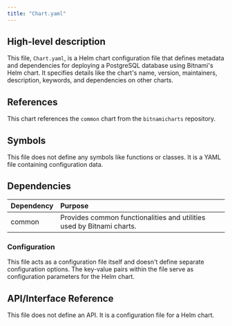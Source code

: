 ```yaml
---
title: "Chart.yaml"
---
```


## High-level description
This file, `Chart.yaml`, is a Helm chart configuration file that defines metadata and dependencies for deploying a PostgreSQL database using Bitnami's Helm chart. It specifies details like the chart's name, version, maintainers, description, keywords, and dependencies on other charts.

## References
This chart references the `common` chart from the `bitnamicharts` repository.

## Symbols
This file does not define any symbols like functions or classes. It is a YAML file containing configuration data.

## Dependencies
| Dependency | Purpose |
|:-----------|:--------|
| common | Provides common functionalities and utilities used by Bitnami charts. |

### Configuration
This file acts as a configuration file itself and doesn't define separate configuration options. The key-value pairs within the file serve as configuration parameters for the Helm chart. 

## API/Interface Reference
This file does not define an API. It is a configuration file for a Helm chart. 
